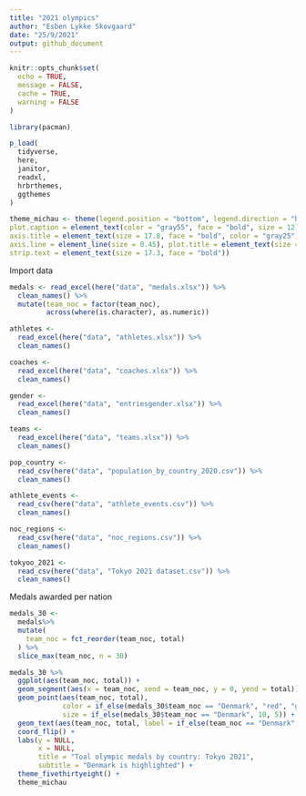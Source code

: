 ```yaml
---
title: "2021 olympics"
author: "Esben Lykke Skovgaard"
date: "25/9/2021"
output: github_document
---
```


```r
knitr::opts_chunk$set(
  echo = TRUE,
  message = FALSE,
  cache = TRUE,
  warning = FALSE
)

library(pacman)

p_load(
  tidyverse,
  here,
  janitor,
  readxl,
  hrbrthemes,
  ggthemes
)

theme_michau <- theme(legend.position = "bottom", legend.direction = "horizontal", axis.text = element_text(size = 17.8), 
plot.caption = element_text(color = "gray55", face = "bold", size = 12), legend.text = element_text(size = 17.3), 
axis.title = element_text(size = 17.8, face = "bold", color = "gray25"), legend.title = element_text(size = 17.3), 
axis.line = element_line(size = 0.45), plot.title = element_text(size = 22.1), plot.subtitle = element_text(size = 17.8), 
strip.text = element_text(size = 17.3, face = "bold"))
```


Import data
```r
medals <- read_excel(here("data", "medals.xlsx")) %>% 
  clean_names() %>% 
  mutate(team_noc = factor(team_noc),
         across(where(is.character), as.numeric))

athletes <- 
  read_excel(here("data", "athletes.xlsx")) %>% 
  clean_names()

coaches <- 
  read_excel(here("data", "coaches.xlsx")) %>% 
  clean_names()

gender <- 
  read_excel(here("data", "entriesgender.xlsx")) %>% 
  clean_names()

teams <- 
  read_excel(here("data", "teams.xlsx")) %>% 
  clean_names()

pop_country <- 
  read_csv(here("data", "population_by_country_2020.csv")) %>% 
  clean_names()

athlete_events <- 
  read_csv(here("data", "athlete_events.csv")) %>% 
  clean_names()

noc_regions <- 
  read_csv(here("data", "noc_regions.csv")) %>% 
  clean_names()

tokyoo_2021 <- 
  read_csv(here("data", "Tokyo 2021 dataset.csv")) %>% 
  clean_names()
```

Medals awarded per nation
```r
medals_30 <- 
  medals%>%
  mutate(
    team_noc = fct_reorder(team_noc, total)
  ) %>%
  slice_max(team_noc, n = 30)

medals_30 %>% 
  ggplot(aes(team_noc, total)) +
  geom_segment(aes(x = team_noc, xend = team_noc, y = 0, yend = total)) +
  geom_point(aes(team_noc, total),
             color = if_else(medals_30$team_noc == "Denmark", "red", "grey50"),
             size = if_else(medals_30$team_noc == "Denmark", 10, 5)) +
  geom_text(aes(team_noc, total, label = if_else(team_noc == "Denmark", total, NULL)), color = "white") +
  coord_flip() +
  labs(y = NULL,
       x = NULL,
       title = "Toal olympic medals by country: Tokyo 2021",
       subtitle = "Denmark is highlighted") +
  theme_fivethirtyeight() +
  theme_michau
```









